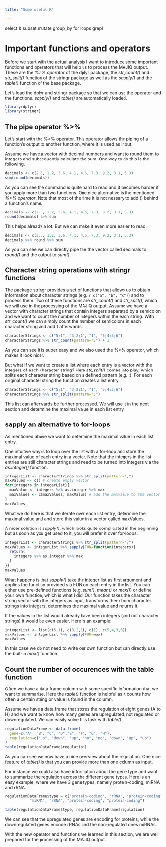 ```yaml
---
title: "Some useful R"

---
```


select & subset
mutate
group_by
for loops
grepl


# Important functions and operators

Before we start with the actual analysis I want to introduce some important functions and operators that will help us to process the MAJIQ output. These are the *%\>% operator* of the dplyr package, the *str_count()* and *str_split()* function of the stringr package as well as the *sapply()* and the *table()* function of the base package.

Let's load the dplyr and stringr package so that we can use the operator and the functions. *sapply()* and *table()* are automatically loaded.

```r
library(dplyr)
library(stringr)
```

## The pipe operator %\>%

Let's start with the %\>% operator. This operator allows the piping of a function's output to another function, where it is used as input.

Assume we have a vector with decimal numbers and want to round them to integers and subsequently calculate the sum. One way to do this is the following.

```r
decimals <- c(2.5, 1.2, 3.6, 4.1, 4.6, 7.3, 9.2, 3.1, 5.3)
sum(round(decimals))
```

As you can see the command is quite hard to read and it becomes harder if you apply more than two functions. One nice alternative is the mentioned *%\>% operator*. Note that most of the time it is not nessary to add () behind a function's name.

```r
decimals <- c(2.5, 1.2, 3.6, 4.1, 4.6, 7.3, 9.2, 3.1, 5.3)
round(decimals) %>% sum
```

This helps already a lot. But we can make it even more easier to read.

```r
decimals <- c(2.5, 1.2, 3.6, 4.1, 4.6, 7.3, 9.2, 3.1, 5.3)
decimals %>% round %>% sum
```

As you can see we can directly pipe the the vector called decimals to *round()* and the output to *sum()*.

## Character string operations with stringr functions

The package stringr provides a set of functions that allows us to obtain information about character strings (e.g. `r c("a", "b", "c")`) and to process them. Two of these functions are *str_count()* and *str_split()*, which we will use in the processing of the MAJIQ output. Assume we have a vector with character strings that contain integers separated by a semicolon and we want to count the number of integers within the each string. With *str_count()* we can simply count the number of semicolons in each character string and add 1 afterwards.

```r
characterStrings <- c("5;1", "3;2;1", "1", "5;4;3;6")
characterStrings %>% str_count(pattern=";") + 1
```

As you can see it is super easy and we also used the %\>% operator, which makes it look nicer.

But what if we want to create a list where each entry is a vector with the integers of each character string? Here *str_split()* comes into play, which splits each character string based on a defined pattern (e.g. ;). For each original character string the function creates a list entry.

```r
characterStrings <- c("5;1", "3;2;1", "1", "5;4;3;6")
characterStrings %>% str_split(pattern=";")
```

This list can afterwards be further processed. We will use it in the next section and determine the maximal value in each list entry.

## sapply an alternative to for-loops

As mentioned above we want to determine the maximal value in each list entry.

One intuitive way is to loop over the list with a for-loop and store the maximal value of each entry in a vector. Note that the integers in the list entries are still character strings and need to be turned into integers via the *as.integer()* function.

```r
integerList <- characterStrings %>% str_split(pattern=";")
maxValues <- c() # create empty vector
for(integers in integerList){
  maxValue <- integers %>% as.integer %>% max
  maxValues <- c(maxValues, maxValue) # add the maxValue to the vector
}
maxValues
```

What we do here is that we iterate over each list entry, determine the maximal value and and store this value in a vector called maxValues.

A nicer solution is *sapply()*, which looks quite complicated in the beginning but as soon as you get used to it, you will prefer it over for-loops.

```r
integerList <- characterStrings %>% str_split(pattern=";")
maxValues <- integerList %>% sapply(FUN=function(integers){
  return(
    integers %>% as.integer %>% max
  )
})
maxValues
```

What happens is that *sapply()* take the integer list as first argument and applies the function provided via FUN on each entry in the list. You can either use pre-defined functions (e.g. *sum()*, *mean()* or *max()*) or define your own function, which is what I did. Our function takes the character string vector with the integers as input, transforms them from character strings into integers, determines the maximal value and returns it.

If the values in the list would already have been integers (and not character strings) it would be even easier. Here is an example:

```r
integerList <- list(c(5,1), c(3,2,1), c(1), c(5,4,3,6))
maxValues <- integerList %>% sapply(FUN=max)
maxValues
```

In this case we do not need to write our own function but can directly use the buit-in *max()* function.

## Count the number of occurences with the table function

Often we have a data.frame column with some specific information that we want to summarize. Here the *table()* function is helpful as it counts how often a certain string or value is found in the column.

Assume we have a data.frame that stores the regulation of eight genes (A to H) and we want to know how many genes are upregulated, not regulated or downregulated. We can easily solve this task with *table()*.

```r
regulationDataFrame <- data.frame(
  gene=c("A", "B", "C", "D","E", "F", "G", "H"),
  regulation=c("up", "down", "up", "no", "no", "down", "up", "up")
)
table(regulationDataFrame$regulation)
```

As you can see we now have a nice overview about the regulation. One nice feature of *table()* is that you can provide more than one column as input.

For instance we could also have information about the gene type and want to summarize the regulation across the different gene types. Here is an easy example, where we have 3 gene types, namely protein-coding, miRNA and rRNA.

```r

regulationDataFrame$type = c("protein-coding", "rRNA", "protein-coding", "miRNA",
           "miRNA", "rRNA", "protein-coding", "protein-coding")

table(regulationDataFrame$type, regulationDataFrame$regulation)
```

We can see that the upregulated genes are encoding for proteins, while the downregulated genes encode rRNAs and the non-regulated ones miRNAs.

With the new operator and functions we learned in this section, we are well prepared for the processing of the MAJIQ output.

\pagebreak
